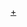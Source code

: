 {{Navbox
|bodyclass=hlist

|name = JASRAC獎金獎
|title = [[JASRAC獎]]金獎獲獎作品
|state=<includeonly>collapsed</includeonly>
|basestyle=background-color:#1E90FF
|groupstyle = text-align:center
|group1 = 國內使用獎<br />（1983—1987）
|list1 = 
*1983：[[奥飛驒慕情]]
*1984：[[北酒場]]
*1985：[[矢切渡口 (細川貴志)|矢切渡口]]
*1986：[[浪花節人生]]
*1987：[[墜入情網 -Fall in love-]]
|group2 = 金獎<br />（1988之後）
|list2 = 
*1988：[[給我生命吧]]
*1989：[[給我生命吧]]
*1990：[[酒啊，酒]]
*1991：[[乾杯 (長淵剛單曲)|乾杯]]
*1992：[[SAY YES (恰克與飛鳥單曲)|SAY YES]]
*1993：[[比世界上任何人]]
*1994：[[survival dAnce ～no no cry more～]]
*1995：[[WOW WAR TONIGHT ～掀起運動]]
*1996：[[DEPARTURES]]
*1997：[[CAN YOU CELEBRATE?]]
*1998：[[Time goes by]]
*1999：[[Automatic/time will tell|Automatic]]
*2000：[[海嘯 (單曲)|TSUNAMI]]
*2001：[[Everything (MISIA單曲)|Everything]]
*2002：[[千与千寻]]背景音樂
*2003：[[世界上唯一的花]]
*2004：[[世界上唯一的花]]
*2005：[[花 (橘子新樂園單曲)|花]]
*2006：[[哈爾移動城堡]]背景音樂
*2007：[[Flavor Of Life]]
*2008：[[留在我身邊]]
*2009：[[奇蹟 (GReeeeN單曲)|奇蹟]]
*2010：[[残酷天使的行动纲领]]
*2011：[[無限重播]]
*2012：[[無限重播]]
*2013：[[沒骨氣]]
*2014：[[戀愛的幸運餅乾]]
*2015、2016：[[R.Y.U.S.E.I.]]
*2017：[[命の別名/糸|糸]]
*2018：[[恋_(星野源单曲)|恋]]
*2019：[[Hero (安室奈美惠單曲)|Hero]]
*2020：[[Lemon (米津玄師單曲)|Lemon]]

}}<noinclude>
[[Category:JASRAC獎金獎獲獎作品|+]]
</noinclude>